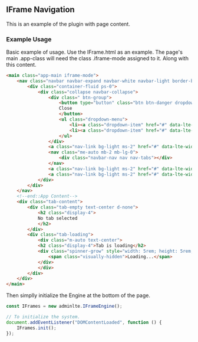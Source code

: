 ## IFrame Navigation

This is an example of the plugin with page content.

### Example Usage

Basic example of usage. Use the IFrame.html as an example. The page's main .app-class will need the class .iframe-mode assigned to it. Along with this content.

```html
<main class="app-main iframe-mode">
    <nav class="navbar navbar-expand navbar-white navbar-light border-bottom p-0 iframe-nav">
        <div class="container-fluid ps-0">
            <div class="collapse navbar-collapse">
                <div class=" btn-group">
                    <button type="button" class="btn btn-danger dropdown-toggle rounded-0 p-2" data-bs-toggle="dropdown" aria-expanded="false">
                    Close
                    </button> 
                    <ul class="dropdown-menu">
                        <li><a class="dropdown-item" href="#" data-lte-widget="iframe-close" data-lte-type="all">Close All</a></li>
                        <li><a class="dropdown-item" href="#" data-lte-widget="iframe-close" data-lte-type="all-other">Close All Other</a></li>
                    </ul>
                </div>
                <a class="nav-link bg-light ms-2" href="#" data-lte-widget="iframe-scrollleft"><i class="bi bi-chevron-double-left"></i></a>
                <nav class="me-auto mb-2 mb-lg-0">
                    <div class="navbar-nav nav nav-tabs"></div>
                </nav>
                <a class="nav-link bg-light ms-2" href="#" data-lte-widget="iframe-scrollright"><i class="bi bi-chevron-double-right"></i></a>
                <a class="nav-link bg-light ms-2" href="#" data-lte-widget="iframe-fullscreen"><i class="bi bi-arrows-fullscreen"></i></a>
            </div>
        </div>
    </nav>
    <!--end::App Content-->
    <div class="tab-content">
        <div class="tab-empty text-center d-none">
            <h2 class="display-4">
            No tab selected
            </h2>
        </div>
        <div class="tab-loading">
            <div class="m-auto text-center">
            <h2 class="display-4">Tab is loading</h2>
            <div class="spinner-grow" style="width: 5rem; height: 5rem;" role="status">
                <span class="visually-hidden">Loading...</span>
            </div>
            </div>
        </div>
    </div>
</main>
```
Then simplly initialize the Engine at the bottom of the page.

```js
const IFrames = new adminlte.IFrameEngine();

// To initialize the system.
document.addEventListener("DOMContentLoaded", function () {
    IFrames.init();
});
```
